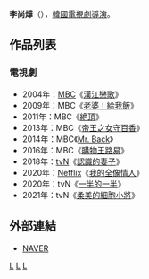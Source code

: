 {{blpsources|time=2017-01-06T04:27:36+00:00}}
{{expand|time=2017-01-06T04:27:36+00:00}}
{{藝人
| 姓名     = 李尚燁
| 類型     = 導演
| 圖片     = 
| 圖片尺寸 = 
| 圖片簡介 = 
| 原名     =  
| 外文名   = 이상엽
| 外文     = ko
| 羅馬拼音 = Lee Sang Yeob
| 英文名   = 
| 綽號     = 
| 其他藝名 = 
| 國籍     = {{ROK}}
| 民族     = 
| 籍貫     = 
| 出生日期 = 
| 出生地點 = 
| 職業     = [[導演|導演]]
| 語言     = [[韓語|韓語]]
| 教育程度 = 
| 配偶     = 
| 出身地   = 
| 出道作   = 
| 出道日期 = 2004年
| 代表作   = 
| 活躍年代 = 
| 經紀公司 = [[文化廣播_(韓國)|MBC]]
}}

'''李尚燁'''（{{lang-ko|'''이상엽'''}}），[[韓國|韓國]][[電視劇|電視劇]][[導演|導演]]。

== 作品列表 ==
=== 電視劇 ===
*2004年：[[文化廣播_(韓國)|MBC]]《[[漢江戀歌|漢江戀歌]]》
*2009年：MBC《[[老婆！給我飯|老婆！給我飯]]》
*2011年：MBC《[[絕頂_(電視劇)|絶頂]]》
*2013年：MBC《[[帝王之女守百香|帝王之女守百香]]》
*2014年：MBC《[[Mr._Back|Mr. Back]]》
*2016年：MBC《[[購物王路易|購物王路易]]》
*2018年：[[tvN|tvN]]《[[認識的妻子|認識的妻子]]》
*2020年：[[Netflix|Netflix]]《[[我的全像情人|我的全像情人]]》
*2020年：tvN《[[一半的一半|一半的一半]]》
*2021年：tvN《[[柔美的細胞小將|柔美的細胞小將]]》

== 外部連結 ==
*[http://people.search.naver.com/search.naver?where=nexearch&sm=tab_ppn&query=pd%EC%9D%B4%EC%83%81%EC%97%BD&os=170203&ie=utf8&key=PeopleService NAVER]{{ko}}

[[Category:韓國導演|L]]
[[Category:韓國電視劇導演|L]]
[[Category:李姓|L]]